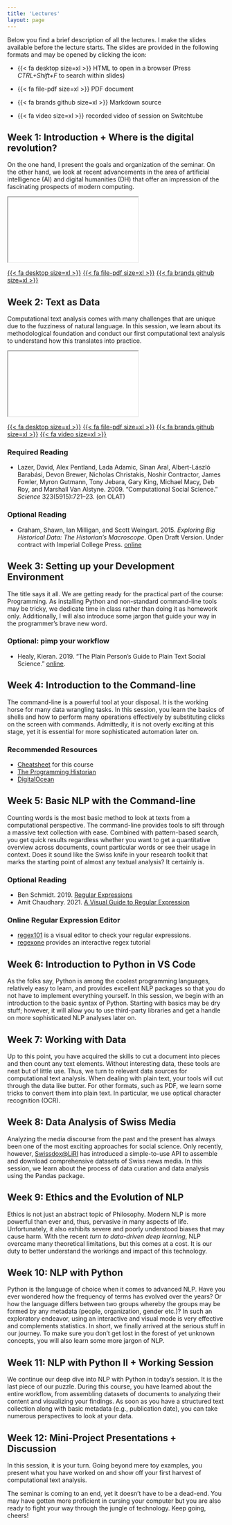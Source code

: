 ```yaml
---
title: 'Lectures'
layout: page
---
```


Below you find a brief description of all the lectures. I make the slides available before the lecture starts. The slides are provided in the following formats and may be opened by clicking the icon:

-   {{< fa desktop size=xl >}} HTML to open in a browser (Press *CTRL+Shift+F* to search within slides)

-   {{< fa file-pdf size=xl >}} PDF document

-   {{< fa brands github size=xl >}} Markdown source

-   {{< fa video size=xl >}} recorded video of session on Switchtube

## Week 1: Introduction + Where is the digital revolution?

On the one hand, I present the goals and organization of the seminar. On the other hand, we look at recent advancements in the area of artificial intelligence (AI) and digital humanities (DH) that offer an impression of the fascinating prospects of modern computing.

::: slide-deck
<iframe class="slide-deck" src="lectures/html/ked2025_01.html">

</iframe>
:::

[{{< fa desktop size=xl >}}](lectures/html/ked2025_01.html){target="_blank"} [{{< fa file-pdf size=xl >}}](lectures/pdf/ked2025_01.pdf){target="_blank"} [{{< fa brands github size=xl >}}](https://github.com/aflueckiger/KED2025/tree/main/ked/lectures/md/ked2025_01.md){target="_blank"}

<!-- [{{< fa video size=xl >}}](https://tube.switch.ch/videos/1d07f265) -->

## Week 2: Text as Data

Computational text analysis comes with many challenges that are unique due to the fuzziness of natural language. In this session, we learn about its methodological foundation and conduct our first computational text analysis to understand how this translates into practice.

::: slide-deck
<iframe class="slide-deck" src="lectures/html/ked2025_02.html">

</iframe>
:::

[{{< fa desktop size=xl >}}](lectures/html/ked2025_02.html){target="_blank"} [{{< fa file-pdf size=xl >}}](lectures/pdf/ked2025_02.pdf){target="_blank"} [{{< fa brands github size=xl >}}](https://github.com/aflueckiger/KED2025/tree/main/ked/lectures/md/ked2025_02.md){target="_blank"} [{{< fa video size=xl >}}](<https://tube.switch.ch/videos/B86zl6iPQd>) <!-- -->

### Required Reading

-   Lazer, David, Alex Pentland, Lada Adamic, Sinan Aral, Albert-László Barabási, Devon Brewer, Nicholas Christakis, Noshir Contractor, James Fowler, Myron Gutmann, Tony Jebara, Gary King, Michael Macy, Deb Roy, and Marshall Van Alstyne. 2009. “Computational Social Science.” *Science* 323(5915):721–23. (on OLAT)

### Optional Reading

-   Graham, Shawn, Ian Milligan, and Scott Weingart. 2015. *Exploring Big Historical Data: The Historian’s Macroscope*. Open Draft Version. Under contract with Imperial College Press. [online](http://themacroscope.org)

## Week 3: Setting up your Development Environment

The title says it all. We are getting ready for the practical part of the course: Programming. As installing Python and non-standard command-line tools may be tricky, we dedicate time in class rather than doing it as homework only. Additionally, I will also introduce some jargon that guide your way in the programmer's brave new word.

```{=html}
<!--
[{{< fa desktop size=xl >}}](lectures/html/ked2025_03.html){target="_blank"} [{{< fa file-pdf size=xl >}}](lectures/pdf/ked2025_03.pdf){target="_blank"} [{{< fa brands github size=xl >}}](https://github.com/aflueckiger/KED2025/tree/main/ked/lectures/md/ked2025_03.md){target="_blank"} [{{< fa video size=xl >}}](https://tube.switch.ch/videos/vR3gwKp1ND)

-->
```

### Optional: pimp your workflow

-   Healy, Kieran. 2019. “The Plain Person’s Guide to Plain Text Social Science.” [online](https://kieranhealy.org/publications/plain-person-text/).

## Week 4: Introduction to the Command-line

The command-line is a powerful tool at your disposal. It is the working horse for many data wrangling tasks. In this session, you learn the basics of shells and how to perform many operations effectively by substituting clicks on the screen with commands. Admittedly, it is not overly exciting at this stage, yet it is essential for more sophisticated automation later on.

```{=html}
<!-- 

[{{< fa desktop size=xl >}}](lectures/html/ked2025_04.html){target="_blank"} [{{< fa file-pdf size=xl >}}](lectures/pdf/ked2025_04.pdf){target="_blank"} [{{< fa brands github size=xl >}}](https://github.com/aflueckiger/KED2025/tree/main/ked/lectures/md/ked2025_04.md){target="_blank"} [{{< fa video size=xl >}}](https://tube.switch.ch/videos/BJNRqSrNB0/)

-->
```

### Recommended Resources

-   [Cheatsheet](https://aflueckiger.github.io/ked2025/materials/cheatsheet_command_line.pdf){target="_blank"} for this course
-   [The Programming Historian](https://programminghistorian.org/en/lessons/intro-to-bash)
-   [DigitalOcean](https://www.digitalocean.com/community/tutorials/an-introduction-to-the-linux-terminal)

## Week 5: Basic NLP with the Command-line

Counting words is the most basic method to look at texts from a computational perspective. The command-line provides tools to sift through a massive text collection with ease. Combined with pattern-based search, you get quick results regardless whether you want to get a quantitative overview across documents, count particular words or see their usage in context. Does it sound like the Swiss knife in your research toolkit that marks the starting point of almost any textual analysis? It certainly is.

```{=html}
<!-- 

[{{< fa desktop size=xl >}}](lectures/html/ked2025_05.html){target="_blank"} [{{< fa file-pdf size=xl >}}](lectures/pdf/ked2025_05.pdf){target="_blank"} [{{< fa brands github size=xl >}}](https://github.com/aflueckiger/KED2025/tree/main/ked/lectures/md/ked2025_05.md){target="_blank"} [{{< fa video size=xl >}}](https://tube.switch.ch/videos/1xXmfevlUV)
-->
```

### Optional Reading

-   Ben Schmidt. 2019. [Regular Expressions](https://dsgithub.com/HumanitiesDataAnalysis/HDA19/blob/master/Handouts/01-regex.pdf)
-   Amit Chaudhary. 2021. [A Visual Guide to Regular Expression](https://amitness.com/regex/)

### Online Regular Expression Editor

-   [regex101](https://regex101.com/) is a visual editor to check your regular expressions.
-   [regexone](https://regexone.com/) provides an interactive regex tutorial

## Week 6: Introduction to Python in VS Code

As the folks say, Python is among the coolest programming languages, relatively easy to learn, and provides excellent NLP packages so that you do not have to implement everything yourself. In this session, we begin with an introduction to the basic syntax of Python. Starting with basics may be dry stuff; however, it will allow you to use third-party libraries and get a handle on more sophisticated NLP analyses later on.

```{=html}
<!-- 
[{{< fa desktop size=xl >}}](lectures/html/ked2025_06.html){target="_blank"} [{{< fa file-pdf size=xl >}}](lectures/pdf/ked2025_06.pdf){target="_blank"} [{{< fa brands github size=xl >}}](https://github.com/aflueckiger/KED2025/tree/main/ked/lectures/md/ked2025_06.md){target="_blank"} [{{< fa video size=xl >}}](https://tube.switch.ch/videos/3FTh820xDn){target="_blank"}

-->
```

## Week 7: Working with Data

Up to this point, you have acquired the skills to cut a document into pieces and then count any text elements. Without interesting data, these tools are neat but of little use. Thus, we turn to relevant data sources for computational text analysis. When dealing with plain text, your tools will cut through the data like butter. For other formats, such as PDF, we learn some tricks to convert them into plain text. In particular, we use optical character recognition (OCR).

```{=html}
<!--

[{{< fa desktop size=xl >}}](lectures/html/ked2025_07.html){target="_blank"} [{{< fa file-pdf size=xl >}}](lectures/pdf/ked2025_07.pdf){target="_blank"} [{{< fa brands github size=xl >}}](https://github.com/aflueckiger/KED2025/tree/main/ked/lectures/md/ked2025_07.md){target="_blank"} [{{< fa video size=xl >}}](https://tube.switch.ch/videos/VJXVagFfQq){target="_blank"}

You can open the static code or run the code directly in your browser without any installation using Binder:

-   [{{< fa brands github size=xl >}}](https://github.com/aflueckiger/KED2025/blob/main/ked2025/materials/code/ked2025_07.ipynb) Open the static code
-   [![Binder](https://mybinder.org/badge_logo.svg){alt="Binder"}](https://mybinder.org/v2/gh/aflueckiger/KED2025/HEAD?labpath=ked2025%2Fmaterials%2Fcode%2Fked2025_07.ipynb) Run in your browser via Binder (OCR not working on Binder)


-->
```

## Week 8: Data Analysis of Swiss Media

Analyzing the media discourse from the past and the present has always been one of the most exciting approaches for social science. Only recently, however, [Swissdox\@LiRI](https://swissdox.linguistik.uzh.ch/#) has introduced a simple-to-use API to assemble and download comprehensive datasets of Swiss news media. In this session, we learn about the process of data curation and data analysis using the Pandas package.

```{=html}
<!--

[{{< fa desktop size=xl >}}](lectures/html/ked2025_08.html){target="_blank"} [{{< fa file-pdf size=xl >}}](lectures/pdf/ked2025_08.pdf){target="_blank"} [{{< fa brands github size=xl >}}](https://github.com/aflueckiger/KED2025/tree/main/ked/lectures/md/ked2025_08.md){target="_blank"} [{{< fa video size=xl >}}](https://tube.switch.ch/videos/RI42XBvTmi){target="_blank"}

You can open the static code or run the code directly in your browser without any installation using Binder.

-   [{{< fa brands github size=xl >}}](https://github.com/aflueckiger/KED2025/blob/main/ked2025/materials/code/ked2025_08.ipynb) Open the static code

-   [![Binder](https://mybinder.org/badge_logo.svg){alt="Binder"}](https://mybinder.org/v2/gh/aflueckiger/KED2025/HEAD?labpath=ked2025%2Fmaterials%2Fcode%2Fked2025_08.ipynb) Run in your browser via Binder

-   [![Open In Colab](https://colab.research.google.com/assets/colab-badge.svg){alt="Open In Colab"}](#0) Run in your browser via Google Colab (requires a Google Account)
-->
```

## Week 9: Ethics and the Evolution of NLP

Ethics is not just an abstract topic of Philosophy. Modern NLP is more powerful than ever and, thus, pervasive in many aspects of life. Unfortunately, it also exhibits severe and poorly understood biases that may cause harm. With the recent *turn to data-driven deep learning*, NLP overcame many theoretical limitations, but this comes at a cost. It is our duty to better understand the workings and impact of this technology.

```{=html}
<!--

[{{< fa desktop size=xl >}}](lectures/html/ked2025_09.html){target="_blank"} [{{< fa file-pdf size=xl >}}](lectures/pdf/ked2025_09.pdf){target="_blank"} [{{< fa brands github size=xl >}}](https://github.com/aflueckiger/KED2025/tree/main/ked/lectures/md/ked2025_09.md){target="_blank"} [{{< fa video size=xl >}}](https://tube.switch.ch/videos/rfQsX14LKw){target="_blank"}


-->
```

## Week 10: NLP with Python

Python is the language of choice when it comes to advanced NLP. Have you ever wondered how the frequency of terms has evolved over the years? Or how the language differs between two groups whereby the groups may be formed by any metadata (people, organization, gender etc.)? In such an exploratory endeavor, using an interactive and visual mode is very effective and complements statistics. In short, we finally arrived at the serious stuff in our journey. To make sure you don't get lost in the forest of yet unknown concepts, you will also learn some more jargon of NLP.

```{=html}
<!-- 
[{{< fa desktop size=xl >}}](lectures/html/ked2025_10.html){target="_blank"} [{{< fa file-pdf size=xl >}}](lectures/pdf/ked2025_10.pdf){target="_blank"} [{{< fa brands github size=xl >}}](https://github.com/aflueckiger/KED2025/tree/main/ked/lectures/md/ked2025_10.md){target="_blank"} [{{< fa video size=xl >}}](https://tube.switch.ch/videos/mbSGzrfNEL)

You can open the static code or run the code directly in your browser without any installation using Binder.

-   [{{< fa brands github size=xl >}}](https://github.com/aflueckiger/KED2025/blob/main/ked2025/materials/code/ked2025_10.ipynb) Open the static code

-   [![Binder](https://mybinder.org/badge_logo.svg){alt="Binder"}](https://mybinder.org/v2/gh/aflueckiger/KED2025/HEAD?labpath=ked2025%2Fmaterials%2Fcode%2Fked2025_10.ipynb) Run in your browser via Binder

-->
```

## Week 11: NLP with Python II + Working Session

We continue our deep dive into NLP with Python in today's session. It is the last piece of our puzzle. During this course, you have learned about the entire workflow, from assembling datasets of documents to analyzing their content and visualizing your findings. As soon as you have a structured text collection along with basic metadata (e.g., publication date), you can take numerous perspectives to look at your data.

```{=html}
<!-- 
[{{< fa desktop size=xl >}}](lectures/html/ked2025_11.html){target="_blank"} [{{< fa file-pdf size=xl >}}](lectures/pdf/ked2025_11.pdf){target="_blank"} [{{< fa brands github size=xl >}}](https://github.com/aflueckiger/KED2025/tree/main/ked/lectures/md/ked2025_11.md){target="_blank"} [{{< fa video size=xl >}}](https://tube.switch.ch/videos/dhwlYVZGuZ)

You can open the static code or run the code directly in your browser without any installation using Binder.

-   [{{< fa brands github size=xl >}}](https://github.com/aflueckiger/KED2025/blob/main/ked2025/materials/code/ked2025_10.ipynb) Open the static code

-   [![Binder](https://mybinder.org/badge_logo.svg){alt="Binder"}](https://mybinder.org/v2/gh/aflueckiger/KED2025/HEAD?labpath=ked2025%2Fmaterials%2Fcode%2Fked2025_10.ipynb) Run in your browser via Binder

### Explore interactively: 1 August Speeches by Swiss Federal Councilors

As a matter of tradition, Swiss Federal Councilors give an official speech on the Swiss National Day. Simon Schmid (Republik), in collaboration with Prof. Andreas Kley (Faculty of Law, UZH), collected many of these speeches and kindly shared the resulting dataset with me. The collection comprises 166 speeches, the newer ones are also publicly available [here](https://www.admin.ch/gov/de/start/dokumentation/reden/ansprachen-zum-nationalfeiertag.html){target="_blank"}. The original analysis of the dataset has been [published in the Republik](https://www.republik.ch/2019/08/01/anleitung-fuer-die-perfekte-ansprache-zum-1-august).

The interactive visualization linked below shows how the language differs between speakers of *Social Democratic Party of Switzerland* (SP) and speakers of other parties. The top right corner shows terms that all parties have frequently used. In contrast, the top left and the lower right corner reveal words that have been used primarily by the members of the SP and correspondingly by the centre-right parties.

You can search for the terms of your interest. Moreover, you may click on the points in the plot to show the context of the corresponding words within speeches. These functions allow for a efficient investigation of the corpus along the dimensions of Swiss parties.

[{{< fa desktop size=xl >}}](materials/analysis/viz_party_differences.html){target="_blank"} Click to explore in your browser<br>*(it may take a few seconds to load)*


-->
```

## Week 12: Mini-Project Presentations + Discussion

In this session, it is your turn. Going beyond mere toy examples, you present what you have worked on and show off your first harvest of computational text analysis.

The seminar is coming to an end, yet it doesn't have to be a dead-end. You may have gotten more proficient in cursing your computer but you are also ready to fight your way through the jungle of technology. Keep going, cheers!

```{=html}
<!-- 

[{{< fa desktop size=xl >}}](lectures/html/ked2025_12.html){target="_blank"} [{{< fa file-pdf size=xl >}}](lectures/pdf/ked2025_12.pdf){target="_blank"} [{{< fa brands github size=xl >}}](https://github.com/aflueckiger/KED2025/tree/main/ked/lectures/md/ked2025_12.md){target="_blank"}

-->
```